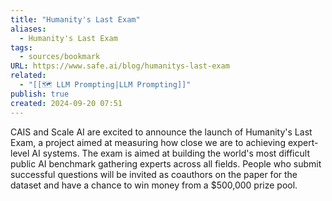 ```yaml
---
title: "Humanity's Last Exam"
aliases:
  - Humanity's Last Exam
tags:
  - sources/bookmark
URL: https://www.safe.ai/blog/humanitys-last-exam
related:
  - "[[🗺️ LLM Prompting|LLM Prompting]]"
publish: true
created: 2024-09-20 07:51
---
```




‍CAIS and Scale AI are excited to announce the launch of Humanity's Last Exam, a project aimed at measuring how close we are to achieving expert-level AI systems. The exam is aimed at building the world's most difficult public AI benchmark gathering experts across all fields. People who submit successful questions will be invited as coauthors on the paper for the dataset and have a chance to win money from a $500,000 prize pool.